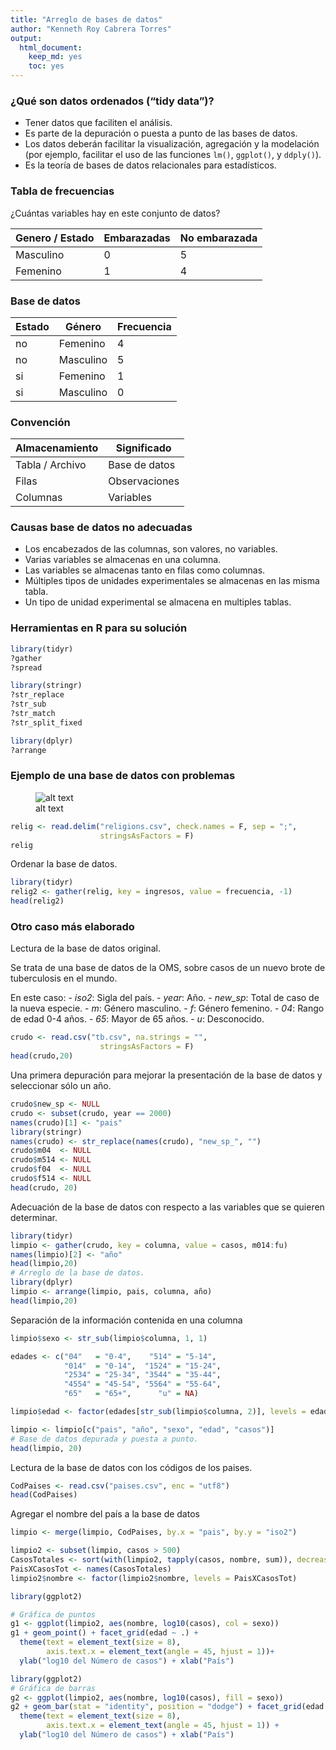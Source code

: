 ```yaml
---
title: "Arreglo de bases de datos"
author: "Kenneth Roy Cabrera Torres"
output: 
  html_document: 
    keep_md: yes
    toc: yes
---
```


### ¿Qué son datos ordenados ("tidy data")?

- Tener datos que faciliten el análisis.
- Es parte de la depuración o puesta a punto de las bases de datos.
- Los datos deberán facilitar la visualización, agregación y
  la modelación (por ejemplo, facilitar el uso de las funciones
  `lm()`, `ggplot()`, y `ddply()`).
- Es la teoría de bases de datos relacionales para estadísticos.

### Tabla de frecuencias

¿Cuántas variables hay en este conjunto de datos?

 | Genero / Estado | Embarazadas | No embarazada |
 | --- | --- |--- |
 | Masculino |  0 | 5 |
 | Femenino  |  1 | 4 |


### Base de datos

Estado | Género | Frecuencia
--- | --- | ---
no | Femenino | 4
no | Masculino | 5
si | Femenino | 1
si | Masculino | 0

### Convención 

Almacenamiento | Significado
--- | ---
Tabla / Archivo | Base de datos 
Filas | Observaciones
Columnas | Variables

### Causas base de datos no adecuadas

- Los encabezados de las columnas, son valores, no variables.
- Varias variables se almacenas en una columna.
- Las variables se almacenas tanto en filas como columnas.
- Múltiples tipos de unidades experimentales se almacenas en las misma tabla.
- Un tipo de unidad experimental se almacena en multiples tablas.

### Herramientas en R para su solución
```r
library(tidyr) 
?gather
?spread

library(stringr)
?str_replace
?str_sub
?str_match
?str_split_fixed

library(dplyr) 
?arrange
```

### Ejemplo de una base de datos con problemas

![alt text][id1]

```r
relig <- read.delim("religions.csv", check.names = F, sep = ";",
                    stringsAsFactors = F)
relig
```

Ordenar la base de datos.

```r
library(tidyr)
relig2 <- gather(relig, key = ingresos, value = frecuencia, -1)
head(relig2)
```

### Otro caso más elaborado

Lectura de la base de datos original.

Se trata de una base de datos de la OMS, sobre
casos de un nuevo brote de tuberculosis en el mundo.

En este caso:
- *iso2*: Sigla del país.
- *year*: Año.
- *new_sp*: Total de caso de la nueva especie.
- *m*: Género masculino.
- *f*: Género femenino.
- *04*: Rango de edad 0-4 años.
- *65*: Mayor de 65 años.
- *u*: Desconocido.


```r
crudo <- read.csv("tb.csv", na.strings = "",
                    stringsAsFactors = F)
head(crudo,20)
```

Una primera depuración para mejorar la presentación de la base de datos
y seleccionar sólo un año.

```r
crudo$new_sp <- NULL
crudo <- subset(crudo, year == 2000)
names(crudo)[1] <- "pais"
library(stringr)
names(crudo) <- str_replace(names(crudo), "new_sp_", "")
crudo$m04  <- NULL
crudo$m514 <- NULL
crudo$f04  <- NULL
crudo$f514 <- NULL
head(crudo, 20)
```

Adecuación de la base de datos con respecto a las variables
que se quieren determinar.

```r
library(tidyr)
limpio <- gather(crudo, key = columna, value = casos, m014:fu)
names(limpio)[2] <- "año"
head(limpio,20)
# Arreglo de la base de datos.
library(dplyr)
limpio <- arrange(limpio, pais, columna, año)
head(limpio,20)
```

Separación de la información contenida en una columna

```r
limpio$sexo <- str_sub(limpio$columna, 1, 1)

edades <- c("04"   = "0-4",    "514" = "5-14", 
            "014"  = "0-14",  "1524" = "15-24", 
            "2534" = "25-34", "3544" = "35-44", 
            "4554" = "45-54", "5564" = "55-64", 
            "65"   = "65+",      "u" = NA)

limpio$edad <- factor(edades[str_sub(limpio$columna, 2)], levels = edades)

limpio <- limpio[c("pais", "año", "sexo", "edad", "casos")]
# Base de datos depurada y puesta a punto.
head(limpio, 20)
```

Lectura de la base de datos con los códigos de los paises.
```r
CodPaises <- read.csv("paises.csv", enc = "utf8")
head(CodPaises)
```

Agregar el nombre del país a la base de datos

```r
limpio <- merge(limpio, CodPaises, by.x = "pais", by.y = "iso2")
```

```r
limpio2 <- subset(limpio, casos > 500)
CasosTotales <- sort(with(limpio2, tapply(casos, nombre, sum)), decreasing=TRUE)
PaisXCasosTot <- names(CasosTotales)
limpio2$nombre <- factor(limpio2$nombre, levels = PaisXCasosTot)
```



```r
library(ggplot2)

# Gráfica de puntos
g1 <- ggplot(limpio2, aes(nombre, log10(casos), col = sexo))
g1 + geom_point() + facet_grid(edad ~ .) +
  theme(text = element_text(size = 8),
        axis.text.x = element_text(angle = 45, hjust = 1))+
  ylab("log10 del Número de casos") + xlab("País")
```

```r
library(ggplot2)
# Gráfica de barras
g2 <- ggplot(limpio2, aes(nombre, log10(casos), fill = sexo))
g2 + geom_bar(stat = "identity", position = "dodge") + facet_grid(edad ~ .) +
  theme(text = element_text(size = 8),
        axis.text.x = element_text(angle = 45, hjust = 1)) +
  ylab("log10 del Número de casos") + xlab("País")
```



[id1]: religiones.png "Religiones"
